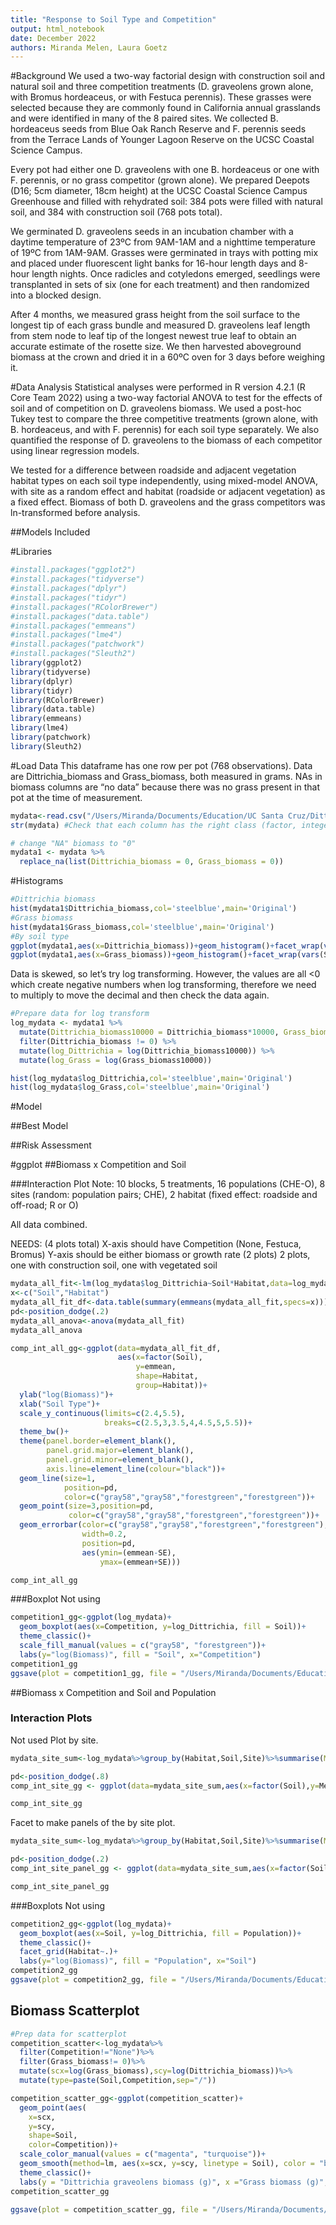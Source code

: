 ```yaml
---
title: "Response to Soil Type and Competition"
output: html_notebook
date: December 2022
authors: Miranda Melen, Laura Goetz
---
```

#Background
We used a two-way factorial design with construction soil and natural soil and three competition treatments (D. graveolens grown alone, with Bromus hordeaceus, or with Festuca perennis). These grasses were selected because they are commonly found in California annual grasslands and were identified in many of the 8 paired sites. We collected B. hordeaceus seeds from Blue Oak Ranch Reserve and F. perennis seeds from the Terrace Lands of Younger Lagoon Reserve on the UCSC Coastal Science Campus.

Every pot had either one D. graveolens with one B. hordeaceus or one with F. perennis, or no grass competitor (grown alone). We prepared Deepots (D16; 5cm diameter, 18cm height) at the UCSC Coastal Science Campus Greenhouse and filled with rehydrated soil: 384 pots were filled with natural soil, and 384 with construction soil (768 pots total).

We germinated D. graveolens seeds in an incubation chamber with a daytime temperature of 23ºC from 9AM-1AM and a nighttime temperature of 19ºC from 1AM-9AM. Grasses were germinated in trays with potting mix and placed under fluorescent light banks for 16-hour length days and 8-hour length nights. Once radicles and cotyledons emerged, seedlings were transplanted in sets of six (one for each treatment) and then randomized into a blocked design.

After 4 months, we measured grass height from the soil surface to the longest tip of each grass bundle and measured D. graveolens leaf length from stem node to leaf tip of the longest newest true leaf to obtain an accurate estimate of the rosette size. We then harvested aboveground biomass at the crown and dried it in a 60ºC oven for 3 days before weighing it. 

#Data Analysis
Statistical analyses were performed in R version 4.2.1 (R Core Team 2022) using a two-way factorial ANOVA to test for the effects of soil and of competition on D. graveolens biomass. We used a post-hoc Tukey test to compare the three competitive treatments (grown alone, with B. hordeaceus, and with F. perennis) for each soil type separately. We also quantified the response of D. graveolens to the biomass of each competitor using linear regression models.
 
We tested for a difference between roadside and adjacent vegetation habitat types on each soil type independently, using mixed-model ANOVA, with site as a random effect and habitat (roadside or adjacent vegetation) as a fixed effect. Biomass of both D. graveolens and the grass competitors was ln-transformed before analysis.

##Models Included


#Libraries
```r
#install.packages("ggplot2")
#install.packages("tidyverse")
#install.packages("dplyr")
#install.packages("tidyr")
#install.packages("RColorBrewer")
#install.packages("data.table")
#install.packages("emmeans")
#install.packages("lme4")
#install.packages("patchwork")
#install.packages("Sleuth2")
library(ggplot2)
library(tidyverse)
library(dplyr)
library(tidyr)
library(RColorBrewer)
library(data.table)
library(emmeans)
library(lme4)
library(patchwork)
library(Sleuth2)
```

#Load Data
This dataframe has one row per pot (768 observations). Data are Dittrichia_biomass and Grass_biomass, both measured in grams. NAs in biomass columns are "no data" because there was no grass present in that pot at the time of measurement.
```r
mydata<-read.csv("/Users/Miranda/Documents/Education/UC Santa Cruz/Dittrichia/Dittrichia_Analysis/data/greenhouse_competition/competition_biomass.csv",stringsAsFactors=T)
str(mydata) #Check that each column has the right class (factor, integer, numeric, etc.)

# change "NA" biomass to "0"
mydata1 <- mydata %>% 
  replace_na(list(Dittrichia_biomass = 0, Grass_biomass = 0))
```

#Histograms
```r
#Dittrichia biomass
hist(mydata1$Dittrichia_biomass,col='steelblue',main='Original')
#Grass biomass
hist(mydata1$Grass_biomass,col='steelblue',main='Original')
#By soil type
ggplot(mydata1,aes(x=Dittrichia_biomass))+geom_histogram()+facet_wrap(vars(Soil))
ggplot(mydata1,aes(x=Grass_biomass))+geom_histogram()+facet_wrap(vars(Soil))
```
Data is skewed, so let's try log transforming. However, the values are all <0 which create negative numbers when log transforming, therefore we need to multiply to move the decimal and then check the data again.

```r
#Prepare data for log transform
log_mydata <- mydata1 %>% 
  mutate(Dittrichia_biomass10000 = Dittrichia_biomass*10000, Grass_biomass10000 = Grass_biomass*10000) %>% 
  filter(Dittrichia_biomass != 0) %>% 
  mutate(log_Dittrichia = log(Dittrichia_biomass10000)) %>% 
  mutate(log_Grass = log(Grass_biomass10000))

hist(log_mydata$log_Dittrichia,col='steelblue',main='Original')
hist(log_mydata$log_Grass,col='steelblue',main='Original') 
```

#Model

##Best Model

##Risk Assessment

#ggplot
##Biomass x Competition and Soil

###Interaction Plot
Note: 10 blocks, 5 treatments, 16 populations (CHE-O), 8 sites (random: population pairs; CHE), 2 habitat (fixed effect: roadside and off-road; R or O)

All data combined.

NEEDS: (4 plots total)
X-axis should have Competition (None, Festuca, Bromus)
Y-axis should be either biomass or growth rate (2 plots)
2 plots, one with construction soil, one with vegetated soil
```r
mydata_all_fit<-lm(log_mydata$log_Dittrichia~Soil*Habitat,data=log_mydata)
x<-c("Soil","Habitat")
mydata_all_fit_df<-data.table(summary(emmeans(mydata_all_fit,specs=x)))
pd<-position_dodge(.2)
mydata_all_anova<-anova(mydata_all_fit)
mydata_all_anova

comp_int_all_gg<-ggplot(data=mydata_all_fit_df,
                        aes(x=factor(Soil),
                            y=emmean,
                            shape=Habitat,
                            group=Habitat))+
  ylab("log(Biomass)")+
  xlab("Soil Type")+
  scale_y_continuous(limits=c(2.4,5.5),
                     breaks=c(2.5,3,3.5,4,4.5,5,5.5))+
  theme_bw()+
  theme(panel.border=element_blank(),
        panel.grid.major=element_blank(),
        panel.grid.minor=element_blank(),
        axis.line=element_line(colour="black"))+
  geom_line(size=1,
            position=pd,
            color=c("gray58","gray58","forestgreen","forestgreen"))+
  geom_point(size=3,position=pd,
             color=c("gray58","gray58","forestgreen","forestgreen"))+
  geom_errorbar(color=c("gray58","gray58","forestgreen","forestgreen"),
                width=0.2,
                position=pd,
                aes(ymin=(emmean-SE),
                    ymax=(emmean+SE)))

comp_int_all_gg
```


###Boxplot
Not using
```r
competition1_gg<-ggplot(log_mydata)+
  geom_boxplot(aes(x=Competition, y=log_Dittrichia, fill = Soil))+
  theme_classic()+
  scale_fill_manual(values = c("gray58", "forestgreen"))+
  labs(y="log(Biomass)", fill = "Soil", x="Competition")
competition1_gg
ggsave(plot = competition1_gg, file = "/Users/Miranda/Documents/Education/UC Santa Cruz/Dittrichia/Dittrichia_Analysis/figures/competition1_gg.png", width = 20, height = 25, units = "cm", dpi = 800)
```

##Biomass x Competition and Soil and Population

### Interaction Plots
Not used
Plot by site.
```r
mydata_site_sum<-log_mydata%>%group_by(Habitat,Soil,Site)%>%summarise(Mean=mean(log_Dittrichia),SD=sd(log_Dittrichia),N=length(log_Dittrichia))%>%mutate(SE=SD/sqrt(N))%>%mutate(Cat=paste(Site,Habitat,sep="_"))

pd<-position_dodge(.8)
comp_int_site_gg <- ggplot(data=mydata_site_sum,aes(x=factor(Soil),y=Mean,color=Site,shape=Habitat,group=Cat))+ylab("log(Biomass)")+xlab("Soil")+theme_bw()+theme(panel.border=element_blank(),panel.grid.major=element_blank(),panel.grid.minor=element_blank(),axis.line=element_line(colour="black"))+geom_line(size=.8,position=pd)+geom_point(size=3,position=pd)+geom_errorbar(width=0.2,position=pd,aes(ymin=(Mean-SE),ymax=(Mean+SE)))

comp_int_site_gg
```

Facet to make panels of the by site plot.

```r
mydata_site_sum<-log_mydata%>%group_by(Habitat,Soil,Site)%>%summarise(Mean=mean(log_Dittrichia),SD=sd(log_Dittrichia),N=length(log_Dittrichia))%>%mutate(SE=SD/sqrt(N))%>%mutate(Cat=paste(Site,Habitat,sep="_"))

pd<-position_dodge(.2)
comp_int_site_panel_gg <- ggplot(data=mydata_site_sum,aes(x=factor(Soil),y=Mean,color=Site,shape=Habitat,group=Cat))+facet_wrap(~Site)+ylab("log(Biomass)")+xlab("Soil")+theme_bw()+theme(panel.border=element_blank(),panel.grid.major=element_blank(),panel.grid.minor=element_blank(),axis.line=element_line(colour="black"))+geom_line(size=.8,position=pd)+geom_point(size=3,position=pd)+geom_errorbar(width=0.2,position=pd,aes(ymin=(Mean-SE),ymax=(Mean+SE)))

comp_int_site_panel_gg
```

###Boxplots
Not using
```r
competition2_gg<-ggplot(log_mydata)+
  geom_boxplot(aes(x=Soil, y=log_Dittrichia, fill = Population))+
  theme_classic()+
  facet_grid(Habitat~.)+
  labs(y="log(Biomass)", fill = "Population", x="Soil")
competition2_gg
ggsave(plot = competition2_gg, file = "/Users/Miranda/Documents/Education/UC Santa Cruz/Dittrichia/Dittrichia_Analysis/figures/competition2_gg.png", width = 20, height = 25, units = "cm", dpi = 800)
```

## Biomass Scatterplot
```r
#Prep data for scatterplot
competition_scatter<-log_mydata%>% 
  filter(Competition!="None")%>%
  filter(Grass_biomass!= 0)%>% 
  mutate(scx=log(Grass_biomass),scy=log(Dittrichia_biomass))%>% 
  mutate(type=paste(Soil,Competition,sep="/"))

competition_scatter_gg<-ggplot(competition_scatter)+
  geom_point(aes(
    x=scx,
    y=scy,
    shape=Soil,
    color=Competition))+
  scale_color_manual(values = c("magenta", "turquoise"))+
  geom_smooth(method=lm, aes(x=scx, y=scy, linetype = Soil), color = "black")+
  theme_classic()+
  labs(y = "Dittrichia graveolens biomass (g)", x ="Grass biomass (g)", shape = "Soil", color = "Competition")
competition_scatter_gg

ggsave(plot = competition_scatter_gg, file = "/Users/Miranda/Documents/Education/UC Santa Cruz/Dittrichia/Dittrichia_Analysis/figures/competition_scatter_gg.png", width = 20, height = 25, units = "cm", dpi = 800)
```
